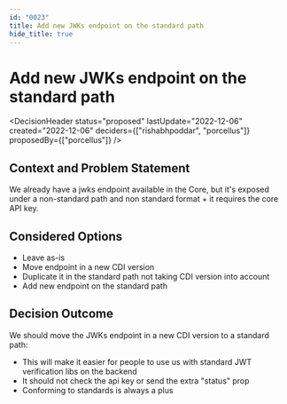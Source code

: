 ```yaml
---
id: "0023"
title: Add new JWKs endpoint on the standard path
hide_title: true
---
```



# Add new JWKs endpoint on the standard path

<DecisionHeader status="proposed" lastUpdate="2022-12-06" created="2022-12-06" deciders={["rishabhpoddar", "porcellus"]} proposedBy={["porcellus"]} />

## Context and Problem Statement

We already have a jwks endpoint available in the Core, but it's exposed under a non-standard path and non standard format + it requires the core API key.

## Considered Options

* Leave as-is
* Move endpoint in a new CDI version
* Duplicate it in the standard path not taking CDI version into account
* Add new endpoint on the standard path

## Decision Outcome

We should move the JWKs endpoint in a new CDI version to a standard path:
- This will make it easier for people to use us with standard JWT verification libs on the backend
- It should not check the api key or send the extra "status" prop
- Conforming to standards is always a plus
